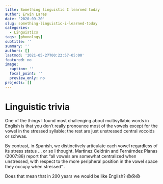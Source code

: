 ```yaml
---
title: Something linguistic I learned today
author: Erwin Lares
date: '2020-09-20'
slug: something-linguistic-i-learned-today
categories:
  - Linguistics
tags: [phonology]
subtitle: ''
summary: ''
authors: []
lastmod: '2021-05-27T00:22:57-05:00'
featured: no
image:
  caption: ''
  focal_point: ''
  preview_only: no
projects: []
---
```

# Linguistic trivia

One of the things I found most challenging about multisyllabic words in English is that you don't really pronounce most of the vowels except for the vowel in the stressed syllable; the rest are just unstressed central vocoids or schwas. 

By contrast, in Spanish, we distinctively articulate each vowel regardless of its stress status ... or so I thought.  Martinez Celdrán and Fernárndez Planas (2007:88) report that "all vowels are somewhat centralized when unstressed, with respect to the more peripheral position in the vowel space they occupy when stressed" . 

Does that mean that in 200 years we would be like English? 😱😱😱